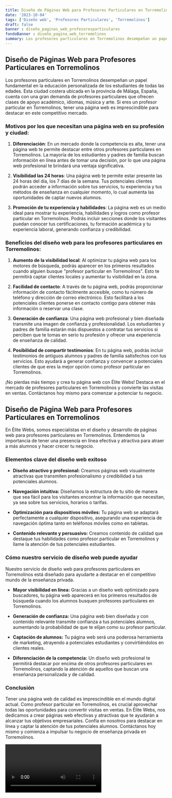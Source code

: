 ```yaml
---
title: Diseño de Páginas Web para Profesores Particulares en Torremolinos
date: '2023-10-04'
tags: ['Diseño web', 'Profesores Particulares', 'Torremolinos']
draft: false
banner : diseño_paginas_web_profesoresparticulares
fondoBanner : diseño_pagina_web_torremolinos
summary: Los profesores particulares en Torremolinos desempeñan un papel fundamental en la educación personalizada de los estudiantes de todas las edades. Esta ciudad costera ubicada en la provincia de Málaga, España, cuenta con una gran demanda de profesores particulares que ofrecen clases de apoyo académico, idiomas, música y arte. Si eres un profesor particular en Torremolinos, tener una página web es imprescindible para destacar en este competitivo mercado.
---
```


## Diseño de Páginas Web para Profesores Particulares en Torremolinos

Los profesores particulares en Torremolinos desempeñan un papel fundamental en la educación personalizada de los estudiantes de todas las edades. Esta ciudad costera ubicada en la provincia de Málaga, España, cuenta con una gran demanda de profesores particulares que ofrecen clases de apoyo académico, idiomas, música y arte. Si eres un profesor particular en Torremolinos, tener una página web es imprescindible para destacar en este competitivo mercado.

### Motivos por los que necesitan una página web en su profesión y ciudad:

1. **Diferenciación**: En un mercado donde la competencia es alta, tener una página web te permite destacar entre otros profesores particulares en Torremolinos. La mayoría de los estudiantes y padres de familia buscan información en línea antes de tomar una decisión, por lo que una página web profesional te brindará una ventaja significativa.

2. **Visibilidad las 24 horas**: Una página web te permite estar presente las 24 horas del día, los 7 días de la semana. Tus potenciales clientes podrán acceder a información sobre tus servicios, tu experiencia y tus métodos de enseñanza en cualquier momento, lo cual aumenta las oportunidades de captar nuevos alumnos.

3. **Promoción de tu experiencia y habilidades**: La página web es un medio ideal para mostrar tu experiencia, habilidades y logros como profesor particular en Torremolinos. Podrás incluir secciones donde los visitantes puedan conocer tus certificaciones, tu formación académica y tu experiencia laboral, generando confianza y credibilidad.

### Beneficios del diseño web para los profesores particulares en Torremolinos:

1. **Aumento de la visibilidad local**: Al optimizar tu página web para los motores de búsqueda, podrás aparecer en los primeros resultados cuando alguien busque "profesor particular en Torremolinos". Esto te permitirá captar clientes locales y aumentar tu visibilidad en la zona.

2. **Facilidad de contacto**: A través de tu página web, podrás proporcionar información de contacto fácilmente accesible, como tu número de teléfono y dirección de correo electrónico. Esto facilitará a los potenciales clientes ponerse en contacto contigo para obtener más información o reservar una clase.

3. **Generación de confianza**: Una página web profesional y bien diseñada transmite una imagen de confianza y profesionalidad. Los estudiantes y padres de familia estarán más dispuestos a contratar tus servicios si perciben que te tomas en serio tu profesión y ofrecer una experiencia de enseñanza de calidad.

4. **Posibilidad de compartir testimonios**: En tu página web, podrás incluir testimonios de antiguos alumnos y padres de familia satisfechos con tus servicios. Esto ayudará a generar confianza y convencer a potenciales clientes de que eres la mejor opción como profesor particular en Torremolinos.

¡No pierdas más tiempo y crea tu página web con Élite Webs! Destaca en el mercado de profesores particulares en Torremolinos y convierte las visitas en ventas. Contáctanos hoy mismo para comenzar a potenciar tu negocio.

<GifSeo />

<Cta />

## Diseño de Página Web para Profesores Particulares en Torremolinos

En Élite Webs, somos especialistas en el diseño y desarrollo de páginas web para profesores particulares en Torremolinos. Entendemos la importancia de tener una presencia en línea efectiva y atractiva para atraer a más alumnos y hacer crecer tu negocio.

### Elementos clave del diseño web exitoso

- **Diseño atractivo y profesional:** Creamos páginas web visualmente atractivas que transmiten profesionalismo y credibilidad a tus potenciales alumnos.

- **Navegación intuitiva:** Diseñamos la estructura de tu sitio de manera que sea fácil para los visitantes encontrar la información que necesitan, ya sea sobre tus servicios, horarios o tarifas.

- **Optimización para dispositivos móviles:** Tu página web se adaptará perfectamente a cualquier dispositivo, asegurando una experiencia de navegación óptima tanto en teléfonos móviles como en tabletas.

- **Contenido relevante y persuasivo:** Creamos contenido de calidad que destaque tus habilidades como profesor particular en Torremolinos y llame la atención de tus potenciales estudiantes.

### Cómo nuestro servicio de diseño web puede ayudar

Nuestro servicio de diseño web para profesores particulares en Torremolinos está diseñado para ayudarte a destacar en el competitivo mundo de la enseñanza privada.

- **Mayor visibilidad en línea:** Gracias a un diseño web optimizado para buscadores, tu página web aparecerá en los primeros resultados de búsqueda cuando los alumnos busquen profesores particulares en Torremolinos.

- **Generación de confianza:** Una página web bien diseñada y con contenido relevante transmite confianza a tus potenciales alumnos, aumentando la probabilidad de que te elijan como su profesor particular.

- **Captación de alumnos:** Tu página web será una poderosa herramienta de marketing, atrayendo a potenciales estudiantes y convirtiéndolos en clientes reales.

- **Diferenciación de la competencia:** Un diseño web profesional te permitirá destacar por encima de otros profesores particulares en Torremolinos, captando la atención de aquellos que buscan una enseñanza personalizada y de calidad.

### Conclusión

Tener una página web de calidad es imprescindible en el mundo digital actual. Como profesor particular en Torremolinos, es crucial aprovechar todas las oportunidades para convertir visitas en ventas. En Élite Webs, nos dedicamos a crear páginas web efectivas y atractivas que te ayudarán a alcanzar tus objetivos empresariales. Confía en nosotros para destacar en línea y captar la atención de tus potenciales alumnos. Contáctanos hoy mismo y comienza a impulsar tu negocio de enseñanza privada en Torremolinos.

<Video />

<CtaBot job='Profesores Particulares' city='Torremolinos'/>

<Gmaps query='Torremolinos+españa+maps' />